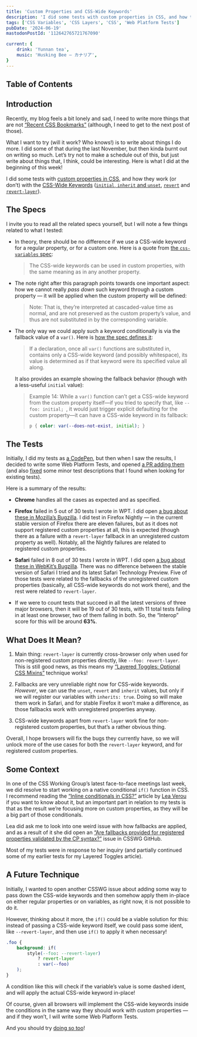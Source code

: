 ```yaml
---
title: 'Custom Properties and CSS-Wide Keywords'
description: 'I did some tests with custom properties in CSS, and how they work (or don’t) with the CSS-Wide Keywords (`initial`, `inherit`, `unset`, `revert` and `revert-layer`). As the result, I did create a PR adding a few Web Platform Tests, and opened two bugs in Safari and Firefox.'
tags: ['CSS Variables', 'CSS Layers', 'CSS', 'Web Platform Tests']
pubDate: '2024-06-19'
mastodonPostId: '112642765721767090'

current: {
	drink: 'Yunnan tea',
	music: 'Husking Bee — カナリア',
}
---
```


## Table of Contents

## Introduction

Recently, my blog feels a bit lonely and sad, I need to write more things that are not [“Recent CSS Bookmarks”](https://blog.kizu.dev/tags/bookmarks/) (although, I need to get to the next post of those).

What I want to try (will it work? Who knows!) is to write about things I do more. I did some of that during the last November, but then kinda burnt out on writing so much. Let’s try not to make a schedule out of this, but just write about things that, I think, could be interesting. Here is what I did at the beginning of this week!

I did some tests with [custom properties in CSS](https://drafts.csswg.org/css-variables/), and how they work (or don’t) with the [CSS-Wide Keywords](https://drafts.csswg.org/css-cascade-5/#defaulting-keywords) ([`initial`, `inherit` and `unset`](https://www.w3.org/TR/css-values-3/#common-keywords), [`revert`](https://drafts.csswg.org/css-cascade/#valdef-all-revert) and [`revert-layer`](https://drafts.csswg.org/css-cascade-5/#revert-layer)).

## The Specs

I invite you to read all the related specs yourself, but I will note a few things related to what I tested:

- In theory, there should be no difference if we use a CSS-wide keyword for a regular property, or for a custom one. Here is a quote from [the `css-variables` spec](https://drafts.csswg.org/css-variables/#ref-for-css-wide-keywords%E2%91%A0):

    > The CSS-wide keywords can be used in custom properties, with the same meaning as in any another property.

- The note right after this paragraph points towards one important aspect: how we cannot really _pass down_ such keyword through a custom property — it will be applied when the custom property will be defined:

    > Note: That is, they’re interpreted at cascaded-value time as normal, and are not preserved as the custom property’s value, and thus are not substituted in by the corresponding variable.

- The only way we could apply such a keyword conditionally is via the fallback value of a `var()`. Here is [how the spec defines it](https://drafts.csswg.org/css-variables/#ref-for-funcdef-var%E2%91%A2%E2%91%A6):

    > If a declaration, once all `var()` functions are substituted in, contains only a CSS-wide keyword (and possibly whitespace), its value is determined as if that keyword were its specified value all along.

    It also provides an example showing the fallback behavior (though with a less-useful `initial` value):

    > Example 14: While a `var()` function can’t get a CSS-wide keyword from the custom property itself—​if you tried to specify that, like <span class="nowrap">`--foo: initial; `</span>, it would just trigger explicit defaulting for the custom property—​it can have a CSS-wide keyword in its fallback:
    >
    > ```css
    > p { color: var(--does-not-exist, initial); }
    > ```

## The Tests

Initially, I did my tests as [a CodePen](https://codepen.io/kizu/pen/rNgpXwL), but then when I saw the results, I decided to write some Web Platform Tests, and opened [a PR adding them](https://github.com/web-platform-tests/wpt/pull/46814) (and also [fixed](https://github.com/web-platform-tests/wpt/pull/46810) some minor test descriptions that I found when looking for existing tests).

Here is a summary of the results:

- **Chrome** handles all the cases as expected and as specified.

- **Firefox** failed in 5 out of 30 tests I wrote in WPT. I did open [a bug about these in Mozilla’s Bugzilla](https://bugzilla.mozilla.org/show_bug.cgi?id=1903397). I did test in Firefox Nightly — in the current stable version of Firefox there are eleven failures, but as it does not support registered custom properties at all, this is expected (though there as a failure with a `revert-layer` fallback in an unregistered custom property as well). Notably, all the Nightly failures are related to registered custom properties.

- **Safari** failed in 8 out of 30 tests I wrote in WPT. I did open [a bug about these in WebKit’s Bugzilla](https://bugs.webkit.org/show_bug.cgi?id=275629). There was no difference between the stable version of Safari I tried and its latest Safari Technology Preview. Five of those tests were related to the fallbacks of the unregistered custom properties (basically, all CSS-wide keywords do not work there), and the rest were related to `revert-layer`.

- If we were to count tests that succeed in all the latest versions of three major browsers, then it will be 19 out of 30 tests, with 11 total tests failing in at least one browser, two of them failing in both. So, the “Interop” score for this will be around **63%**.

## What Does It Mean?

1. Main thing: `revert-layer` is currently cross-browser only when used for non-registered custom properties directly, like `--foo: revert-layer`. This is still good news, as this means my [“Layered Toggles: Optional CSS Mixins”](https://kizu.dev/layered-toggles/) technique works!

2. Fallbacks are very unreliable right now for CSS-wide keywords. _However_, we can use the `unset`, `revert` and `inherit` values, but only if we will register our variables with `inherits: true`. Doing so will make them work in Safari, and for stable Firefox it won’t make a difference, as those fallbacks work with unregistered properties anyway.

3. CSS-wide keywords apart from `revert-layer` work fine for non-registered custom properties, but that’s a rather obvious thing.

Overall, I hope browsers will fix the bugs they currently have, so we will unlock more of the use cases for both the `revert-layer` keyword, and for registered custom properties.

## Some Context

In one of the CSS Working Group’s latest face-to-face meetings last week, we did resolve to start working on a native conditional `if()` function in CSS. I recommend reading the [“Inline conditionals in CSS?”](https://lea.verou.me/blog/2024/css-conditionals/) article by [Lea Verou](https://lea.verou.me/) if you want to know about it, but an important part in relation to my tests is that as the result we’re focusing more on custom properties, as they will be a big part of those conditionals.

Lea did ask me to look into one weird issue with how fallbacks are applied, and as a result of it she did open an [“Are fallbacks provided for registered properties validated by the CP syntax?”](https://github.com/w3c/csswg-drafts/issues/10455) issue in CSSWG GitHub.

Most of my tests were in response to her inquiry (and partially continued some of my earlier tests for my Layered Toggles article).

## A Future Technique

Initially, I wanted to open another CSSWG issue about adding some way to pass down the CSS-wide keywords and then somehow apply them in-place on either regular properties or on variables, as right now, it is not possible to do it.

However, thinking about it more, the `if()` could be a viable solution for this: instead of passing a CSS-wide keyword itself, we could pass some ident, like `--revert-layer`, and then use `if()` to apply it when necessary!

```css
.foo {
    background: if(
        style(--foo: --revert-layer)
            ? revert-layer
            : var(--foo)
    );
}
```

A condition like this will check if the variable’s value is some dashed ident, and will apply the actual CSS-wide keyword in-place!

Of course, given all browsers will implement the CSS-wide keywords inside the conditions in the same way they should work with custom properties — and if they won’t, I will write some Web Platform Tests.

And you should try [doing so too](https://blog.kizu.dev/my-first-web-platform-tests/)!

